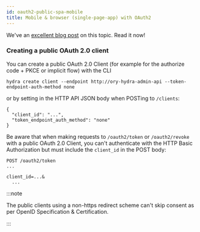 ```yaml
---
id: oauth2-public-spa-mobile
title: Mobile & browser (single-page-app) with OAuth2
---
```


We've an [excellent blog post](https://www.ory.sh/oauth2-for-mobile-app-spa-browser) on this topic. Read it now!

### Creating a public OAuth 2.0 client

You can create a public OAuth 2.0 Client (for example for the authorize code + PKCE or implicit flow) with the CLI

```
hydra create client --endpoint http://ory-hydra-admin-api --token-endpoint-auth-method none
```

or by setting in the HTTP API JSON body when POSTing to `/clients`:

```
{
  "client_id": "...",
  "token_endpoint_auth_method": "none"
}
```

Be aware that when making requests to `/oauth2/token` or `/oauth2/revoke` with a public OAuth 2.0 Client, you can't authenticate
with the HTTP Basic Authorization but must include the `client_id` in the POST body:

```
POST /oauth2/token
...

client_id=...&
  ...
```

:::note

The public clients using a non-https redirect scheme can't skip consent as per OpenID Specification & Certification.

:::

